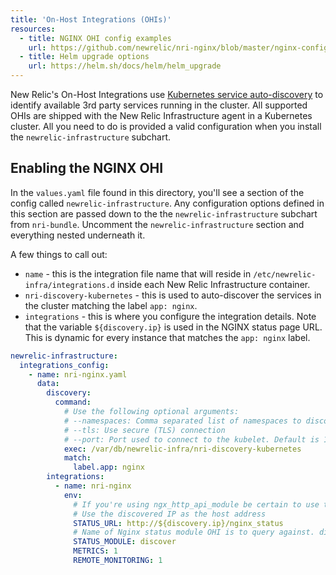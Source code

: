 ```yaml
---
title: 'On-Host Integrations (OHIs)'
resources:
  - title: NGINX OHI config examples
    url: https://github.com/newrelic/nri-nginx/blob/master/nginx-config.yml.k8s_sample 
  - title: Helm upgrade options
    url: https://helm.sh/docs/helm/helm_upgrade     
---
```


New Relic's On-Host Integrations use [Kubernetes service auto-discovery](https://github.com/newrelic/nri-discovery-kubernetes) to identify available 3rd party services running in the cluster.  All supported OHIs are shipped with the New Relic Infrastructure agent in a Kubernetes cluster.  All you need to do is provided a valid configuration when you install the `newrelic-infrastructure` subchart.

## Enabling the NGINX OHI

In the `values.yaml` file found in this directory, you'll see a section of the config called `newrelic-infrastructure`.  Any configuration options defined in this section are passed down to the the `newrelic-infrastructure` subchart from `nri-bundle`.  Uncomment the `newrelic-infrastructure` section and everything nested underneath it.

A few things to call out:
* `name` - this is the integration file name that will reside in `/etc/newrelic-infra/integrations.d` inside each New Relic Infrastructure container.
* `nri-discovery-kubernetes` - this is used to auto-discover the services in the cluster matching the label `app: nginx`.
* `integrations` - this is where you configure the integration details.  Note that the variable `${discovery.ip}` is used in the NGINX status page URL.  This is dynamic for every instance that matches the `app: nginx` label.

```yaml
newrelic-infrastructure:
  integrations_config:
    - name: nri-nginx.yaml
      data:
        discovery:
          command:
            # Use the following optional arguments:
            # --namespaces: Comma separated list of namespaces to discover pods on
            # --tls: Use secure (TLS) connection
            # --port: Port used to connect to the kubelet. Default is 10255
            exec: /var/db/newrelic-infra/nri-discovery-kubernetes
            match:
              label.app: nginx
        integrations:
          - name: nri-nginx
            env:
              # If you're using ngx_http_api_module be certain to use the full path up to and including the version number
              # Use the discovered IP as the host address
              STATUS_URL: http://${discovery.ip}/nginx_status
              # Name of Nginx status module OHI is to query against. discover | ngx_http_stub_status_module | ngx_http_status_module | ngx_http_api_module
              STATUS_MODULE: discover
              METRICS: 1
              REMOTE_MONITORING: 1
```

